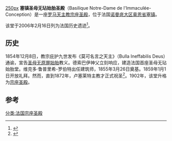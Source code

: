 [[文件:Sées_-_Basilique_de_l'Immaculée_Conception_-_Façade_Ouest.JPG|250px]]
'''塞镇圣母无玷始胎圣殿'''（Basilique Notre-Dame de l'Immaculée-Conception）是一座[[罗马天主教|罗马天主教]][[宗座圣殿|宗座圣殿]]，位于法国[[诺曼底大区|诺曼底大区]][[奥恩省|奥恩省]][[塞镇|塞镇]]。

该堂于2006年2月16日列为法国历史遗迹<ref name=merimee>{{Mérimée|PA61000050|Chapelle de l'Immaculée Conception}}</ref>。

== 历史 ==
1854年12月8日，教宗庇护九世发布《莫可名言之天主》（Bulla Ineffabilis Deus）通谕，宣告[[圣母无原罪始胎|圣母无原罪始胎]]教义。德索巴伊神父立刻响应，建造法国首座圣母无玷始胎堂。维克多·鲁普里希-罗伯特出任建筑师，1855年3月26日奠基。1859年1月1日开放礼拜。然而，直到1872年，卢塞莱特主教才正式祝圣<ref>{{Cite web |url=http://www.trivago.fr/sees-35455/eglisecathedralemonastere/basilique-de-l-immaculee-conception-1767825 |title=存档副本 |access-date=2020-12-09 |archive-date=2018-12-28 |archive-url=https://web.archive.org/web/20181228223210/https://www.trivago.fr/sees-35455/eglisecathedralemonastere/basilique-de-l-immaculee-conception-1767825 |dead-url=no }}</ref>。1902年，该堂升格为[[宗座圣殿|宗座圣殿]]。

== 参考 ==
{{reflist}}
[[分类:法国宗座圣殿|分类:法国宗座圣殿]]